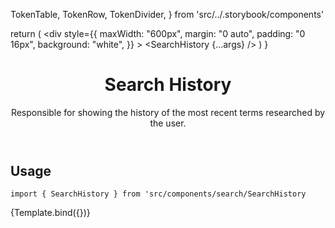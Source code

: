   TokenTable,
  TokenRow,
  TokenDivider,
} from 'src/../.storybook/components'



<Meta
  title="Features/Search/SearchHistory"
  component={SearchHistory}
/>

  return (
    <div
      style={{
        maxWidth: "600px",
        margin: "0 auto",
        padding: "0 16px",
        background: "white",
      }}
    >
      <SearchInputProvider>
        <SearchHistory {...args} />
      </SearchInputProvider>
    </div>
  )
}

<header>

# Search History

Responsible for showing the history of the most recent terms researched by the user.

</header>

## Usage

`import { SearchHistory } from 'src/components/search/SearchHistory`

<Canvas>
  <Story
    name="default"
    args={{
      history: searchHistory
    }}
    parameters={{
      backgrounds: { default: 'dark' },
    }}
  >
    {Template.bind({})}
  </Story>
</Canvas>

<ArgsTable story="default" />
